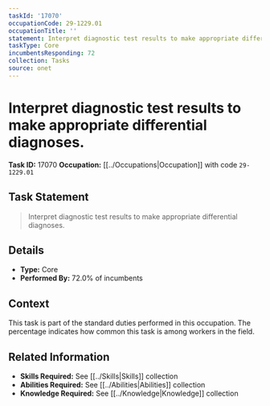 ```yaml
---
taskId: '17070'
occupationCode: 29-1229.01
occupationTitle: ''
statement: Interpret diagnostic test results to make appropriate differential diagnoses.
taskType: Core
incumbentsResponding: 72
collection: Tasks
source: onet
---
```

# Interpret diagnostic test results to make appropriate differential diagnoses.

**Task ID:** 17070
**Occupation:** [[../Occupations|Occupation]] with code `29-1229.01`

## Task Statement

> Interpret diagnostic test results to make appropriate differential diagnoses.

## Details

- **Type:** Core
- **Performed By:** 72.0% of incumbents

## Context

This task is part of the standard duties performed in this occupation. The percentage indicates how common this task is among workers in the field.

## Related Information

- **Skills Required:** See [[../Skills|Skills]] collection
- **Abilities Required:** See [[../Abilities|Abilities]] collection
- **Knowledge Required:** See [[../Knowledge|Knowledge]] collection
